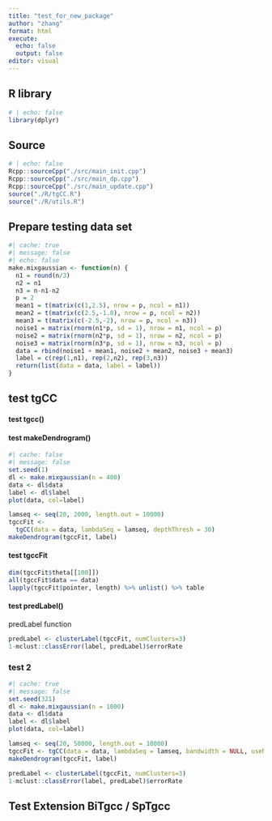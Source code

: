 ```yaml
---
title: "test_for_new_package"
author: "zhang"
format: html
execute:
  echo: false
  output: false
editor: visual
---
```


## R library

```r
# | echo: false
library(dplyr)
```

## Source 

```r
# | echo: false
Rcpp::sourceCpp("./src/main_init.cpp")
Rcpp::sourceCpp("./src/main_dp.cpp")
Rcpp::sourceCpp("./src/main_update.cpp")
source("./R/tgCC.R")
source("./R/utils.R")
```

## Prepare testing data set

```r
#| cache: true
#| message: false
#| echo: false
make.mixgaussian <- function(n) {
  n1 = round(n/3)
  n2 = n1
  n3 = n-n1-n2
  p = 2
  mean1 = t(matrix(c(1,2.5), nrow = p, ncol = n1))
  mean2 = t(matrix(c(2.5,-1.8), nrow = p, ncol = n2))
  mean3 = t(matrix(c(-2.5,-2), nrow = p, ncol = n3))
  noise1 = matrix(rnorm(n1*p, sd = 1), nrow = n1, ncol = p)
  noise2 = matrix(rnorm(n2*p, sd = 1), nrow = n2, ncol = p)
  noise3 = matrix(rnorm(n3*p, sd = 1), nrow = n3, ncol = p)
  data = rbind(noise1 + mean1, noise2 + mean2, noise3 + mean3)
  label = c(rep(1,n1), rep(2,n2), rep(3,n3))
  return(list(data = data, label = label))
}
```

## test tgCC

#### test tgcc()

#### test makeDendrogram()

```r
#| cache: false
#| message: false
set.seed(1)
dl <- make.mixgaussian(n = 400)
data <- dl$data
label <- dl$label
plot(data, col=label)

lamseq <- seq(20, 2000, length.out = 10000)
tgccFit <-
  tgCC(data = data, lambdaSeq = lamseq, depthThresh = 30)
makeDendrogram(tgccFit, label)
```

#### test tgccFit

```r
dim(tgccFit$theta[[100]])
all(tgccFit$data == data)
lapply(tgccFit$pointer, length) %>% unlist() %>% table

```

#### test predLabel()

predLabel function

```r
predLabel <- clusterLabel(tgccFit, numClusters=3)
1-mclust::classError(label, predLabel)$errorRate
```

### test 2

```r
#| cache: true
#| message: false
set.seed(321)
dl <- make.mixgaussian(n = 1000)
data <- dl$data
label <- dl$label
plot(data, col=label)

lamseq <- seq(20, 50000, length.out = 10000)
tgccFit <- tgCC(data = data, lambdaSeq = lamseq, bandwidth = NULL, useNorm = TRUE, depthThresh = 100, probThresh = 0.3)
makeDendrogram(tgccFit, label) 
```

```r
predLabel <- clusterLabel(tgccFit, numClusters=3)
1-mclust::classError(label, predLabel)$errorRate
```

## Test Extension BiTgcc / SpTgcc

```r

```
